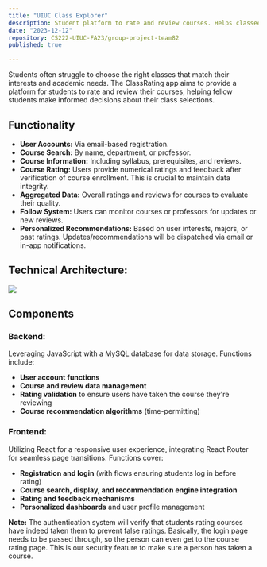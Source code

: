 ```yaml
---
title: "UIUC Class Explorer"
description: Student platform to rate and review courses. Helps classeekers choose the right classes that match their interests and academic needs.
date: "2023-12-12"
repository: CS222-UIUC-FA23/group-project-team82
published: true

---
```



Students often struggle to choose the right classes that match their interests and academic needs. The ClassRating app aims to provide a platform for students to rate and review their courses, helping fellow students make informed decisions about their class selections.

## Functionality

- **User Accounts:** Via email-based registration.
- **Course Search:** By name, department, or professor.
- **Course Information:** Including syllabus, prerequisites, and reviews.
- **Course Rating:** Users provide numerical ratings and feedback after verification of course enrollment. This is crucial to maintain data integrity.
- **Aggregated Data:** Overall ratings and reviews for courses to evaluate their quality.
- **Follow System:** Users can monitor courses or professors for updates or new reviews.
- **Personalized Recommendations:** Based on user interests, majors, or past ratings. Updates/recommendations will be dispatched via email or in-app notifications.

## Technical Architecture:
[![](/classapp.png)](https://www.metafrazo.ai)

## Components

### Backend:
Leveraging JavaScript with a MySQL database for data storage. Functions include:

- **User account functions**
- **Course and review data management**
- **Rating validation** to ensure users have taken the course they're reviewing
- **Course recommendation algorithms** (time-permitting)

### Frontend:
Utilizing React for a responsive user experience, integrating React Router for seamless page transitions. Functions cover:

- **Registration and login** (with flows ensuring students log in before rating)
- **Course search, display, and recommendation engine integration**
- **Rating and feedback mechanisms**
- **Personalized dashboards** and user profile management

**Note:** The authentication system will verify that students rating courses have indeed taken them to prevent false ratings. Basically, the login page needs to be passed through, so the person can even get to the course rating page. This is our security feature to make sure a person has taken a course.
